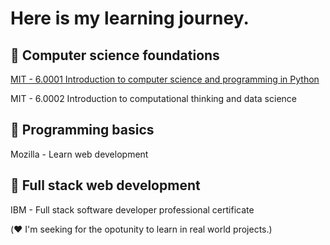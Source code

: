
<Layout pageTitle="Study Notes | Trang">

# Here is my learning journey.

## 🍕 Computer science foundations
[MIT - 6.0001 Introduction to computer science and programming in Python](/study-notes/mit60001)

MIT - 6.0002 Introduction to computational thinking and data science

## 🍟 Programming basics
Mozilla - Learn web development

## 🌭 Full stack web development
IBM - Full stack software developer professional certificate

(❤️ I'm seeking for the opotunity to learn in real world projects.)
</Layout>   